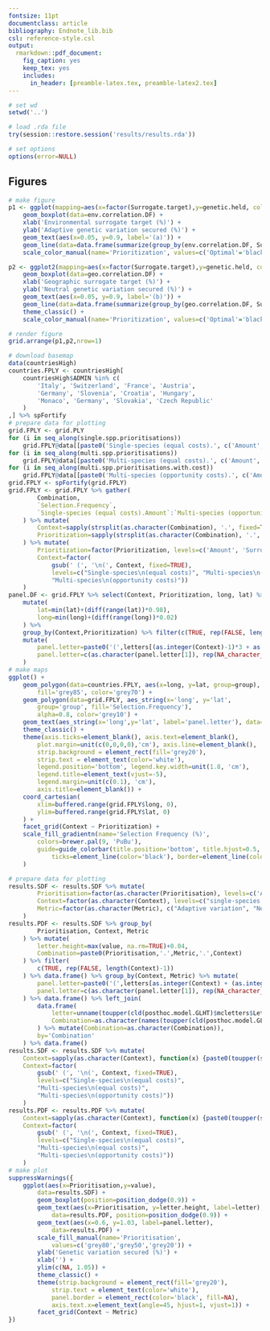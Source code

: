 ```yaml
---
fontsize: 11pt
documentclass: article
bibliography: Endnote_lib.bib
csl: reference-style.csl
output:
  rmarkdown::pdf_document:
    fig_caption: yes
    keep_tex: yes
    includes:
      in_header: [preamble-latex.tex, preamble-latex2.tex]
---
```


```r
# set wd
setwd('..')

# load .rda file
try(session::restore.session('results/results.rda'))

# set options
options(error=NULL)
```

## Figures

```r
# make figure
p1 <- ggplot(mapping=aes(x=factor(Surrogate.target),y=genetic.held, color=Method)) +
	geom_boxplot(data=env.correlation.DF) +
	xlab('Environmental surrogate target (%)') + 
	ylab('Adaptive genetic variation secured (%)') +
	geom_text(aes(x=0.05, y=0.9, label='(a)')) +
	geom_line(data=data.frame(summarize(group_by(env.correlation.DF, Surrogate.target, Method), genetic.held=median(genetic.held)))) +
	scale_color_manual(name='Prioritization', values=c('Optimal'='black', 'Random'='grey50'))

p2 <- ggplot2(mapping=aes(x=factor(Surrogate.target),y=genetic.held, color=Method)) +
	geom_boxplot(data=geo.correlation.DF) +
	xlab('Geographic surrogate target (%)') + 
	ylab('Neutral genetic variation secured (%)') +
	geom_text(aes(x=0.05, y=0.9, label='(b)')) +
	geom_line(data=data.frame(summarize(group_by(geo.correlation.DF, Surrogate.target, Method), genetic.held=median(genetic.held)))) +
	theme_classic() +
	scale_color_manual(name='Prioritization', values=c('Optimal'='black', 'Random'='grey50'))

# render figure
grid.arrange(p1,p2,nrow=1)

```


```r
# download basemap
data(countriesHigh)
countries.FPLY <- countriesHigh[
	countriesHigh$ADMIN %in% c(
		'Italy', 'Switzerland', 'France', 'Austria',
		'Germany', 'Slovenia', 'Croatia', 'Hungary',
		'Monaco', 'Germany', 'Slovakia', 'Czech Republic'
	)
,] %>% spFortify
# prepare data for plotting
grid.FPLY <- grid.PLY
for (i in seq_along(single.spp.prioritisations))
	grid.FPLY@data[[paste0('Single-species (equal costs).', c('Amount', 'Surrogate', 'Genetic')[i])]] <- rowMeans(sapply(single.spp.prioritisations[[i]], function(x){colMeans(x@results@selections)}))
for (i in seq_along(multi.spp.prioritisations))
	grid.FPLY@data[[paste0('Multi-species (equal costs).', c('Amount', 'Surrogate', 'Genetic')[i])]] <- colMeans(multi.spp.prioritisations[[i]]@results@selections)
for (i in seq_along(multi.spp.prioritisations.with.cost))
	grid.FPLY@data[[paste0('Multi-species (opportunity costs).', c('Amount', 'Surrogate', 'Genetic')[i])]] <- colMeans(multi.spp.prioritisations.with.cost[[i]]@results@selections)
grid.FPLY <- spFortify(grid.FPLY)
grid.FPLY <- grid.FPLY %>% gather(
		Combination,
		`Selection.Frequency`,
		`Single-species (equal costs).Amount`:`Multi-species (opportunity costs).Genetic`
	) %>% mutate(
		Context=sapply(strsplit(as.character(Combination), '.', fixed=TRUE), `[[`, 1),
		Prioritization=sapply(strsplit(as.character(Combination), '.', fixed=TRUE), `[[`, 2)
	) %>% mutate(
		Prioritization=factor(Prioritization, levels=c('Amount', 'Surrogate', 'Genetic')),
		Context=factor(
			gsub(' (', '\n(', Context, fixed=TRUE),
			levels=c("Single-species\n(equal costs)", "Multi-species\n(equal costs)", 
			"Multi-species\n(opportunity costs)"))
	)
panel.DF <- grid.FPLY %>% select(Context, Prioritization, long, lat) %>% 
	mutate(
		lat=min(lat)+(diff(range(lat))*0.98),
		long=min(long)+(diff(range(long))*0.02)
	) %>%
	group_by(Context,Prioritization) %>% filter(c(TRUE, rep(FALSE, length(Context)-1))) %>%
	mutate(
		panel.letter=paste0('(',letters[(as.integer(Context)-1)*3 + as.integer(Prioritization)],')'),
		panel.letter=c(as.character(panel.letter[1]), rep(NA_character_, length(Context)-1))
	)
# make maps
ggplot() +
	geom_polygon(data=countries.FPLY, aes(x=long, y=lat, group=group),
		fill='grey85', color='grey70') +
	geom_polygon(data=grid.FPLY, aes_string(x='long', y='lat', 
		group='group', fill='Selection.Frequency'),
		alpha=0.8, color='grey10') +
	geom_text(aes_string(x='long',y='lat', label='panel.letter'), data=panel.DF) +
	theme_classic() +
	theme(axis.ticks=element_blank(), axis.text=element_blank(),
		plot.margin=unit(c(0,0,0,0),'cm'), axis.line=element_blank(),
		strip.background = element_rect(fill='grey20'),
		strip.text = element_text(color='white'),
		legend.position='bottom', legend.key.width=unit(1.8, 'cm'),
		legend.title=element_text(vjust=-5),
		legend.margin=unit(c(0.1), 'cm'),
		axis.title=element_blank()) +
	coord_cartesian(
		xlim=buffered.range(grid.FPLY$long, 0),
		ylim=buffered.range(grid.FPLY$lat, 0)
	) +
	facet_grid(Context ~ Prioritization) +
	scale_fill_gradientn(name='Selection Frequency (%)',
		colors=brewer.pal(9, 'PuBu'),
		guide=guide_colorbar(title.position='bottom', title.hjust=0.5,
			ticks=element_line(color='black'), border=element_line(color='black'))
	)
```

```r
# prepare data for plotting
results.SDF <- results.SDF %>% mutate(
		Prioritisation=factor(as.character(Prioritisation), levels=c('Amount','Surrogate','Genetic')),
		Context=factor(as.character(Context), levels=c("single-species (equal costs)", "multi-species (equal costs)", "multi-species (opportunity costs)")),
		Metric=factor(as.character(Metric), c("Adaptive variation", "Neutral variation"))
	)
results.PDF <- results.SDF %>% group_by(
		Prioritisation, Context, Metric
	) %>% mutate(
		letter.height=max(value, na.rm=TRUE)+0.04,
		Combination=paste0(Prioritisation,'.',Metric,'.',Context)
	) %>% filter(
		c(TRUE, rep(FALSE, length(Context)-1))
	) %>% data.frame() %>% group_by(Context, Metric) %>% mutate(
		panel.letter=paste0('(',letters[as.integer(Context) + (as.integer(Metric)-1)],')'),
		panel.letter=c(as.character(panel.letter[1]), rep(NA_character_, length(Context)-1))
	) %>% data.frame() %>% left_join(
		data.frame(
			letter=unname(toupper(cld(posthoc.model.GLHT)$mcletters$Letters)),
			Combination=as.character(names(toupper(cld(posthoc.model.GLHT)$mcletters$Letters)))
		) %>% mutate(Combination=as.character(Combination)),
		by='Combination'
	) %>% data.frame()
results.SDF <- results.SDF %>% mutate(
	Context=sapply(as.character(Context), function(x) {paste0(toupper(substr(x, 1, 1)), substr(x, 2, nchar(x)))}),
	Context=factor(
		gsub(' (', '\n(', Context, fixed=TRUE),
		levels=c("Single-species\n(equal costs)",
		"Multi-species\n(equal costs)", 
		"Multi-species\n(opportunity costs)"))
	)
results.PDF <- results.PDF %>% mutate(
	Context=sapply(as.character(Context), function(x) {paste0(toupper(substr(x, 1, 1)), substr(x, 2, nchar(x)))}),
	Context=factor(
		gsub(' (', '\n(', Context, fixed=TRUE),
		levels=c("Single-species\n(equal costs)",
		"Multi-species\n(equal costs)", 
		"Multi-species\n(opportunity costs)"))
	)
# make plot
suppressWarnings({
	ggplot(aes(x=Prioritisation,y=value),
		data=results.SDF) +
		geom_boxplot(position=position_dodge(0.9)) +
		geom_text(aes(x=Prioritisation, y=letter.height, label=letter),
			data=results.PDF, position=position_dodge(0.9)) +
		geom_text(aes(x=0.6, y=1.03, label=panel.letter),
			data=results.PDF) +
		scale_fill_manual(name='Prioritisation',
			values=c('grey80','grey50','grey20')) +
		ylab('Genetic variation secured (%)') +
		xlab('') +
		ylim(c(NA, 1.05)) +
		theme_classic() +
		theme(strip.background = element_rect(fill='grey20'),
			strip.text = element_text(color='white'),
			panel.border = element_rect(color='black', fill=NA),
			axis.text.x=element_text(angle=45, hjust=1, vjust=1)) +
		facet_grid(Context ~ Metric)
})
```

